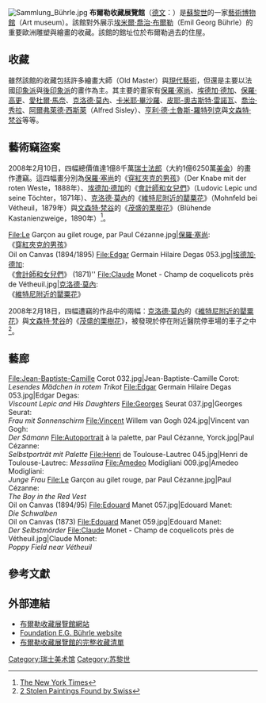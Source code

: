 [[File:Sammlung_Bührle.jpg|thumb]]
'''布爾勒收藏展覽館'''（[[德文|德文]]：'''{{lang|de|Stiftung Sammlung E. G. Bührle}}'''）是[[蘇黎世|蘇黎世]]的一家[[藝術博物館|藝術博物館]]（Art museum）。該館對外展示[[埃米爾·喬治·布爾勒|埃米爾·喬治·布爾勒]]（Emil Georg Bührle）的重要歐洲雕塑與繪畫的收藏。該館的館址位於布爾勒過去的住屋。

== 收藏 ==
雖然該館的收藏包括許多繪畫大師（Old Master）與[[現代藝術|現代藝術]]，但還是主要以法國[[印象派|印象派]]與[[後印象派|後印象派]]的畫作為主。其主要的畫家有[[保羅·塞尚|保羅·塞尚]]、[[埃德加·德加|埃德加·德加]]、[[保羅·高更|保羅·高更]]、[[愛杜爾·馬奈|愛杜爾·馬奈]]、[[克洛德·莫內|克洛德·莫內]]、[[卡米耶·畢沙羅|卡米耶·畢沙羅]]、[[皮耶-奧古斯特·雷諾瓦|皮耶-奧古斯特·雷諾瓦]]、[[喬治·秀拉|喬治·秀拉]]、[[阿爾弗萊德·西斯萊|阿爾弗萊德·西斯萊]]（Alfred Sisley）、[[亨利·德·土魯斯-羅特列克|亨利·德·土魯斯-羅特列克]]與[[文森特·梵谷|文森特·梵谷]]等等。

== 藝術竊盜案 ==
2008年2月10日，四幅總價值達1億8千萬[[瑞士法郎|瑞士法郎]]（大約1億6250萬[[美金|美金]]）的畫作遭竊。這四幅畫分別為[[保羅·塞尚|保羅·塞尚]]的《[[穿紅夾克的男孩|穿紅夾克的男孩]]》（Der Knabe mit der roten Weste，1888年）、[[埃德加·德加|埃德加·德加]]的《[[會計師和女兒們|會計師和女兒們]]》（Ludovic Lepic und seine Töchter，1871年）、[[克洛德·莫內|克洛德·莫內]]的《[[維特尼附近的罌粟花|維特尼附近的罌粟花]]》（Mohnfeld bei Vétheuil，1879年）與[[文森特·梵谷|文森特·梵谷]]的《[[茂盛的栗樹花|茂盛的栗樹花]]》（Blühende Kastanienzweige，1890年）<ref>[http://www.nytimes.com/reuters/world/international-art-theft.html?_r=1&hp&oref=slogin The New York Times]{{Dead link}}</ref>。

<gallery>
File:Le Garçon au gilet rouge, par Paul Cézanne.jpg|[[保羅·塞尚|保羅·塞尚]]: <br>《[[穿紅夾克的男孩|穿紅夾克的男孩]]》<br>Oil on Canvas (1894/1895)
File:Edgar Germain Hilaire Degas 053.jpg|[[埃德加·德加|埃德加·德加]]: <br>《[[會計師和女兒們|會計師和女兒們]]》 (1871)''
File:Claude Monet - Champ de coquelicots près de Vétheuil.jpg|[[克洛德·莫內|克洛德·莫內]]: <br>《[[維特尼附近的罌粟花|維特尼附近的罌粟花]]》
</gallery>

2008年2月18日，四幅遭竊的作品中的兩幅：[[克洛德·莫內|克洛德·莫內]]的《[[維特尼附近的罌粟花|維特尼附近的罌粟花]]》與[[文森特·梵谷|文森特·梵谷]]的《[[茂盛的栗樹花|茂盛的栗樹花]]》，被發現於停在附近醫院停車場的車子之中<ref>[http://ap.google.com/article/ALeqM5hRDbcIWkDAJuntYwgLB0roJ43VVQD8UTF28G0 2 Stolen Paintings Found by Swiss]{{dead link|date=2017年12月 |bot=InternetArchiveBot |fix-attempted=yes }}</ref>。

== 藝廊 ==
<gallery>
File:Jean-Baptiste-Camille Corot 032.jpg|Jean-Baptiste-Camille Corot: ''Lesendes Mädchen in rotem Trikot''
File:Edgar Germain Hilaire Degas 053.jpg|Edgar Degas: <br />''Viscount Lepic and His Daughters''
File:Georges Seurat 037.jpg|Georges Seurat: <br />''Frau mit Sonnenschirm''
File:Vincent Willem van Gogh 024.jpg|Vincent van Gogh: <br />''Der Sämann''
File:Autoportrait à la palette, par Paul Cézanne, Yorck.jpg|Paul Cézanne: <br />''Selbstporträt mit Palette''
File:Henri de Toulouse-Lautrec 045.jpg|Henri de Toulouse-Lautrec: ''Messalina''
File:Amedeo Modigliani 009.jpg|Amedeo Modigliani: <br />''Junge Frau''
File:Le Garçon au gilet rouge, par Paul Cézanne.jpg|Paul Cézanne: <br />''The Boy in the Red Vest''<br />Oil on Canvas (1894/95)
File:Edouard Manet 057.jpg|Edouard Manet: <br />''Die Schwalben''<br />Oil on Canvas (1873)
File:Edouard Manet 059.jpg|Edouard Manet: <br />''Der Selbstmörder''
File:Claude Monet - Champ de coquelicots près de Vétheuil.jpg|Claude Monet: <br />''Poppy Field near Vétheuil''
</gallery>

==參考文獻==
{{reflist}}

==外部連結==
{{Commons category|Sammlung E.G. Bührle|布爾勒的收藏}}
* [http://www.buehrle.ch/ 布爾勒收藏展覽館網站] {{Wayback|url=http://www.buehrle.ch/ |date=20110706222936 }}
* [http://www.buehrle.ch/index.php?lang=en Foundation E.G. Bührle website] {{Wayback|url=http://www.buehrle.ch/index.php?lang=en |date=20210224232527 }}
* [http://www.buehrle.ch/painters.php?lang=en 布爾勒收藏展覽館的完整收藏清單] {{Wayback|url=http://www.buehrle.ch/painters.php?lang=en |date=20171002225902 }}

{{coord|47|21|11|N|8|33|42|E|region:CH-ZH_type:landmark|display=title}}

[[Category:瑞士美术馆|Category:瑞士美术馆]]
[[Category:苏黎世|Category:苏黎世]]